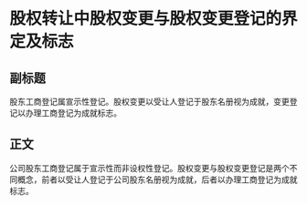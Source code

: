 # 股权转让中股权变更与股权变更登记的界定及标志
## 副标题
股东工商登记属宣示性登记。股权变更以受让人登记于股东名册视为成就，变更登记以办理工商登记为成就标志。
## 正文
公司股东工商登记属于宣示性而非设权性登记。股权变更与股权变更登记是两个不同概念，前者以受让人登记于公司股东名册视为成就，后者以办理工商登记为成就标志。